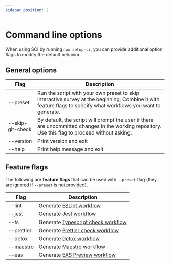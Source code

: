 ```yaml
---
sidebar_position: 2
---
```


# Command line options

When using SCI by running `npx setup-ci`, you can provide additional option flags to modify the default behavior.

## General options

| Flag             | Description                                                                                                                                                    |
| ---------------- | -------------------------------------------------------------------------------------------------------------------------------------------------------------- |
| --preset         | Run the script with your own preset to skip interactive survey at the beginning. Combine it with feature flags to specify what workflows you want to generate. |
| --skip-git-check | By default, the script will prompt the user if there are uncommitted changes in the working repository. Use this flag to proceed without asking.               |
| --version        | Print version and exit                                                                                                                                         |
| --help           | Print help message and exit                                                                                                                                    |

## Feature flags

The following are **feature flags** that can be used with `--preset` flag (they are ignored if `--preset` is not provided).

| Flag       | Description                                                               |
| ---------- | ------------------------------------------------------------------------- |
| --lint     | Generate [ESLint workflow](/setup-ci/docs/workflows/eslint)               |
| --jest     | Generate [Jest workflow](/setup-ci/docs/workflows/jest)                   |
| --ts       | Generate [Typescript check workflow](/setup-ci/docs/workflows/typescript) |
| --prettier | Generate [Prettier check workflow](/setup-ci/docs/workflows/prettier)     |
| --detox    | Generate [Detox workflow](/setup-ci/docs/workflows/detox)                 |
| --maestro  | Generate [Maestro workflow](/setup-ci/docs/workflows/maestro)             |
| --eas      | Generate [EAS Preview workflow](/setup-ci/docs/workflows/eas)             |
